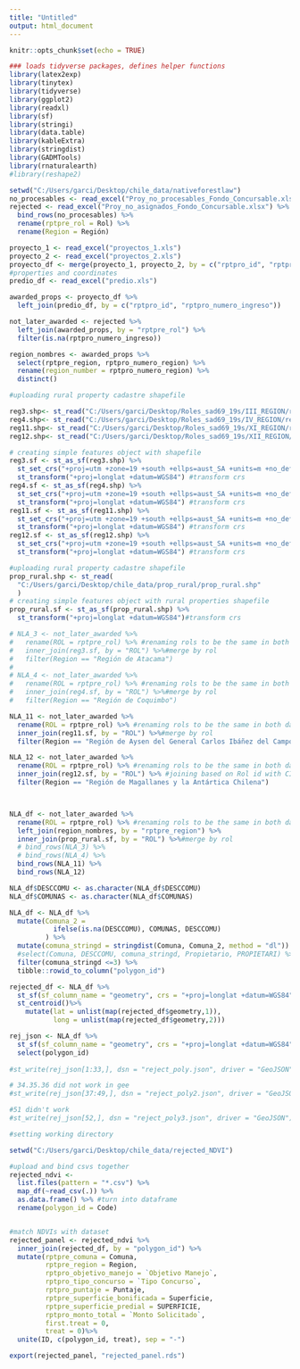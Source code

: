 ```yaml
---
title: "Untitled"
output: html_document
---
```


```r
knitr::opts_chunk$set(echo = TRUE)
```

```r
### loads tidyverse packages, defines helper functions
library(latex2exp)
library(tinytex)
library(tidyverse)
library(ggplot2)
library(readxl)
library(sf)
library(stringi)
library(data.table)
library(kableExtra)
library(stringdist)
library(GADMTools)
library(rnaturalearth)
#library(reshape2)

```


```r
setwd("C:/Users/garci/Desktop/chile_data/nativeforestlaw")
no_procesables <- read_excel("Proy_no_procesables_Fondo_Concursable.xlsx")
rejected <- read_excel("Proy_no_asignados_Fondo_Concursable.xlsx") %>%    # combining unassigned and unprocesable projects
  bind_rows(no_procesables) %>%
  rename(rptpre_rol = Rol) %>%
  rename(Region = Región)

proyecto_1 <- read_excel("proyectos_1.xls")
proyecto_2 <- read_excel("proyectos_2.xls")
proyecto_df <- merge(proyecto_1, proyecto_2, by = c("rptpro_id", "rptpro_numero_ingreso"), all=TRUE)
#properties and coordinates
predio_df <- read_excel("predio.xls")

awarded_props <- proyecto_df %>%
  left_join(predio_df, by = c("rptpro_id", "rptpro_numero_ingreso"))

not_later_awarded <- rejected %>%
  left_join(awarded_props, by = "rptpre_rol") %>%
  filter(is.na(rptpro_numero_ingreso))
```

``` r

region_nombres <- awarded_props %>%
  select(rptpre_region, rptpro_numero_region) %>%
  rename(region_number = rptpro_numero_region) %>%
  distinct() 

#uploading rural property cadastre shapefile

reg3.shp<- st_read("C:/Users/garci/Desktop/Roles_sad69_19s/III_REGION/rroles_3.shp")
reg4.shp<- st_read("C:/Users/garci/Desktop/Roles_sad69_19s/IV_REGION/region_4.shp")
reg11.shp<- st_read("C:/Users/garci/Desktop/Roles_sad69_19s/XI_REGION/region_11.shp")
reg12.shp<- st_read("C:/Users/garci/Desktop/Roles_sad69_19s/XII_REGION/PREDIOS-MARZO2007.shp")

# creating simple features object with shapefile
reg3.sf <- st_as_sf(reg3.shp) %>%
  st_set_crs("+proj=utm +zone=19 +south +ellps=aust_SA +units=m +no_defs") %>%
  st_transform("+proj=longlat +datum=WGS84") #transform crs
reg4.sf <- st_as_sf(reg4.shp) %>%
  st_set_crs("+proj=utm +zone=19 +south +ellps=aust_SA +units=m +no_defs") %>%
  st_transform("+proj=longlat +datum=WGS84") #transform crs
reg11.sf <- st_as_sf(reg11.shp) %>%
  st_set_crs("+proj=utm +zone=19 +south +ellps=aust_SA +units=m +no_defs") %>%
  st_transform("+proj=longlat +datum=WGS84") #transform crs
reg12.sf <- st_as_sf(reg12.shp) %>%
  st_set_crs("+proj=utm +zone=19 +south +ellps=aust_SA +units=m +no_defs") %>%
  st_transform("+proj=longlat +datum=WGS84") #transform crs

#uploading rural property cadastre shapefile
prop_rural.shp <- st_read(
  "C:/Users/garci/Desktop/chile_data/prop_rural/prop_rural.shp"
  )
# creating simple features object with rural properties shapefile
prop_rural.sf <- st_as_sf(prop_rural.shp) %>%
  st_transform("+proj=longlat +datum=WGS84")#transform crs
```


``` r

# NLA_3 <- not_later_awarded %>%
#   rename(ROL = rptpre_rol) %>% #renaming rols to be the same in both datasets
#   inner_join(reg3.sf, by = "ROL") %>%#merge by rol
#   filter(Region == "Región de Atacama")
# 
# NLA_4 <- not_later_awarded %>%
#   rename(ROL = rptpre_rol) %>% #renaming rols to be the same in both datasets
#   inner_join(reg4.sf, by = "ROL") %>%#merge by rol
#   filter(Region == "Región de Coquimbo")

NLA_11 <- not_later_awarded %>%
  rename(ROL = rptpre_rol) %>% #renaming rols to be the same in both datasets
  inner_join(reg11.sf, by = "ROL") %>%#merge by rol
  filter(Region == "Región de Aysen del General Carlos Ibáñez del Campo")

NLA_12 <- not_later_awarded %>%
  rename(ROL = rptpre_rol) %>% #renaming rols to be the same in both datasets
  inner_join(reg12.sf, by = "ROL") %>% #joining based on Rol id with CIREN data
  filter(Region == "Región de Magallanes y la Antártica Chilena")



NLA_df <- not_later_awarded %>%
  rename(ROL = rptpre_rol) %>% #renaming rols to be the same in both datasets
  left_join(region_nombres, by = "rptpre_region") %>%
  inner_join(prop_rural.sf, by = "ROL") %>%#merge by rol
  # bind_rows(NLA_3) %>%
  # bind_rows(NLA_4) %>%
  bind_rows(NLA_11) %>%
  bind_rows(NLA_12) 

NLA_df$DESCCOMU <- as.character(NLA_df$DESCCOMU)
NLA_df$COMUNAS <- as.character(NLA_df$COMUNAS)

NLA_df <- NLA_df %>%
  mutate(Comuna_2 =
           ifelse(is.na(DESCCOMU), COMUNAS, DESCCOMU)
         ) %>%
  mutate(comuna_stringd = stringdist(Comuna, Comuna_2, method = "dl")) %>%
  #select(Comuna, DESCCOMU, comuna_stringd, Propietario, PROPIETARI) %>%
  filter(comuna_stringd <=3) %>%
  tibble::rowid_to_column("polygon_id")

```

```r

rejected_df <- NLA_df %>%
  st_sf(sf_column_name = "geometry", crs = "+proj=longlat +datum=WGS84") %>%
  st_centroid()%>%
    mutate(lat = unlist(map(rejected_df$geometry,1)),
           long = unlist(map(rejected_df$geometry,2))) 

rej_json <- NLA_df %>%
  st_sf(sf_column_name = "geometry", crs = "+proj=longlat +datum=WGS84")%>%
  select(polygon_id)
  
#st_write(rej_json[1:33,], dsn = "reject_poly.json", driver = "GeoJSON")

# 34.35.36 did not work in gee
#st_write(rej_json[37:49,], dsn = "reject_poly2.json", driver = "GeoJSON")

#51 didn't work
#st_write(rej_json[52,], dsn = "reject_poly3.json", driver = "GeoJSON")

```

``` r


#setting working directory

setwd("C:/Users/garci/Desktop/chile_data/rejected_NDVI")

#upload and bind csvs together
rejected_ndvi <- 
  list.files(pattern = "*.csv") %>% 
  map_df(~read_csv(.)) %>%
  as.data.frame() %>% #turn into dataframe
  rename(polygon_id = Code)


#match NDVIs with dataset
rejected_panel <- rejected_ndvi %>%
  inner_join(rejected_df, by = "polygon_id") %>%
  mutate(rptpre_comuna = Comuna,
         rptpre_region = Region,
         rptpro_objetivo_manejo = `Objetivo Manejo`,
         rptpro_tipo_concurso = `Tipo Concurso`,
         rptpro_puntaje = Puntaje,
         rptpre_superficie_bonificada = Superficie,
         rptpre_superficie_predial = SUPERFICIE,
         rptpro_monto_total = `Monto Solicitado`,
         first.treat = 0,
         treat = 0)%>%
  unite(ID, c(polygon_id, treat), sep = "-") 
```

``` r

export(rejected_panel, "rejected_panel.rds")

```

